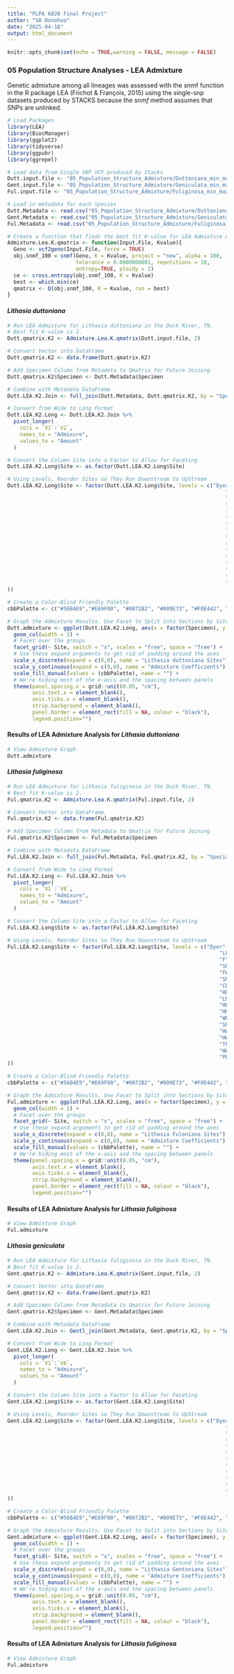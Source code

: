 ```yaml
---
title: "PLPA 6820 Final Project"
author: "SA Donohoo"
date: "2025-04-18"
output: html_document
---
```


```r
knitr::opts_chunk$set(echo = TRUE,warning = FALSE, message = FALSE)
```

### 05 Population Structure Analyses - LEA Admixture
Genetic admixture among all lineages was assessed with the snmf function in the R package LEA (Frichot & François, 2015) using the single-snp datasets produced by STACKS because the *snmf* method assumes that SNPs are unlinked.

```r

# Load Packages
library(LEA)
library(BiocManager)
library(ggplot2)
library(tidyverse)
library(ggpubr)
library(ggrepel)

# Load data from Single SNP VCF produced by Stacks
Dutt.input.file <- "05_Population_Structure_Admixture/Duttoniana_min_max_NBA_Single.snps.vcf"
Gent.input.file <- "05_Population_Structure_Admixture/Geniculata_min_max_NBA_Single.snps.vcf"
Ful.input.file <- "05_Population_Structure_Admixture/Fuliginosa_min_max_NBA_Single.snps.vcf"

# Load in metadata for each Species
Dutt.Metadata <- read.csv("05_Population_Structure_Admixture/Duttoniana_Metadata.csv", header = TRUE, na.strings = "NA")
Gent.Metadata <- read.csv("05_Population_Structure_Admixture/Geniculata_Metadata.csv", header = TRUE, na.strings = "NA")
Ful.Metadata <- read.csv("05_Population_Structure_Admixture/Fuliginosa_Metadata.csv", header = TRUE, na.strings = "NA")

# Create a function that finds the best fit K-value for LEA Admixture Analysis.
Admixture.Lea.K.qmatrix <- function(Input.File, Kvalue){
  Geno <- vcf2geno(Input.File, force = TRUE)
  obj.snmf_100 = snmf(Geno, K = Kvalue, project = "new", alpha = 100, 
                      tolerance = 0.0000000001, repetitions = 10, 
                      entropy=TRUE, ploidy = 2)
  ce <- cross.entropy(obj.snmf_100, K = Kvalue)
  best <- which.min(ce)
  qmatrix <- Q(obj.snmf_100, K = Kvalue, run = best)
}
```

#### *Lithasia duttoniana*

```r
# Run LEA Admixture for Lithasia duttoniana in the Duck River, TN.
# Best fit K-value is 2.
Dutt.qmatrix.K2 <- Admixture.Lea.K.qmatrix(Dutt.input.file, 2)
```

```r
# Convert Vector into DataFrame
Dutt.qmatrix.K2 <- data.frame(Dutt.qmatrix.K2)

# Add Specimen Column from Metadata to Qmatrix for Future Joining
Dutt.qmatrix.K2$Specimen <- Dutt.Metadata$Specimen

# Combine with Metadata DataFrame
Dutt.LEA.K2.Join <- full_join(Dutt.Metadata, Dutt.qmatrix.K2, by = "Specimen")

# Convert from Wide to Long Format
Dutt.LEA.K2.Long <- Dutt.LEA.K2.Join %>% 
  pivot_longer(
    cols = `V1`:`V2`, 
    names_to = "Admixure",
    values_to = "Amount"
  )

# Convert the Column Site into a Factor to Allow for Faceting
Dutt.LEA.K2.Long$Site <- as.factor(Dutt.LEA.K2.Long$Site)

# Using Levels, Reorder Sites so They Run Downstream to UpStream
Dutt.LEA.K2.Long$Site <- factor(Dutt.LEA.K2.Long$Site, levels = c("Dyer",
                                                                      "NV",
                                                                      "CV",
                                                                      "KM",
                                                                      "B",
                                                                      "IP",
                                                                      "HWY412",
                                                                      "R",
                                                                      "IB",
                                                                      "SP",
                                                                      "FW",
                                                                      "SM",
                                                                      "CB",
                                                                      "HM",
                                                                      "HWY31",
                                                                      "WB"
))

# Create a Color-Blind Friendly Palette
cbbPalette <- c("#56B4E9","#E69F00", "#0072B2", "#009E73", "#F0E442", "#D55E00", "#CC79A7")

# Graph the Admixture Results. Use Facet to Split into Sections by Site
Dutt.admixture <- ggplot(Dutt.LEA.K2.Long, aes(x = factor(Specimen), y = Amount, fill = Admixure)) +
  geom_col(width = 1) +
  # Facet over the groups
  facet_grid(~ Site, switch = "x", scales = "free", space = "free") +
  # Use these expand arguments to get rid of padding around the axes
  scale_x_discrete(expand = c(0,0), name = "Lithasia duttoniana Sites") +
  scale_y_continuous(expand = c(0,0), name = "Admixture Coefficients") +
  scale_fill_manual(values = (cbbPalette), name = "") +
  # We're hiding most of the x-axis and the spacing between panels
  theme(panel.spacing.x = grid::unit(0.05, "cm"),
        axis.text.x = element_blank(),
        axis.ticks.x = element_blank(),
        strip.background = element_blank(),
        panel.border = element_rect(fill = NA, colour = "black"),
        legend.position="")
```

#### Results of LEA Admixture Analysis for *Lithasia duttoniana*

```r
# View Admixture Graph
Dutt.admixture
```

#### *Lithasia fuliginosa*

```r
# Run LEA Admixture for Lithasia fuliginosa in the Duck River, TN.
# Best fit K-value is 2.
Ful.qmatrix.K2 <- Admixture.Lea.K.qmatrix(Ful.input.file, 2)
```

```r
# Convert Vector into DataFrame
Ful.qmatrix.K2 <- data.frame(Ful.qmatrix.K2)

# Add Specimen Column from Metadata to Qmatrix for Future Joining
Ful.qmatrix.K2$Specimen <- Ful.Metadata$Specimen

# Combine with Metadata DataFrame
Ful.LEA.K2.Join <- full_join(Ful.Metadata, Ful.qmatrix.K2, by = "Specimen")

# Convert from Wide to Long Format
Ful.LEA.K2.Long <- Ful.LEA.K2.Join %>% 
  pivot_longer(
    cols = `V1`:`V6`, 
    names_to = "Admixure",
    values_to = "Amount"
  )

# Convert the Column Site into a Factor to Allow for Faceting
Ful.LEA.K2.Long$Site <- as.factor(Ful.LEA.K2.Long$Site)

# Using Levels, Reorder Sites so They Run Downstream to UpStream
Ful.LEA.K2.Long$Site <- factor(Ful.LEA.K2.Long$Site, levels = c("Dyer",
                                                                    "LL",
                                                                    "F",
                                                                    "SP",
                                                                    "FW",
                                                                    "SM",
                                                                    "CB",
                                                                    "HDM",
                                                                    "LM",
                                                                    "HWY31",
                                                                    "HM",
                                                                    "WB",
                                                                    "SR",
                                                                    "HWY231",
                                                                    "HWY41A",
                                                                    "TF",
                                                                    "HWY269",
                                                                    "PB"
))

# Create a Color-Blind Friendly Palette
cbbPalette <- c("#56B4E9","#E69F00", "#0072B2", "#009E73", "#F0E442", "#CC79A7", "#D55E00")

# Graph the Admixture Results. Use Facet to Split into Sections by Site
Ful.admixture <- ggplot(Ful.LEA.K2.Long, aes(x = factor(Specimen), y = Amount, fill = Admixure)) +
  geom_col(width = 1) +
  # Facet over the groups
  facet_grid(~ Site, switch = "x", scales = "free", space = "free") +
  # Use these expand arguments to get rid of padding around the axes
  scale_x_discrete(expand = c(0,0), name = "Lithasia Fuloniana Sites") +
  scale_y_continuous(expand = c(0,0), name = "Admixture Coefficients") +
  scale_fill_manual(values = (cbbPalette), name = "") +
  # We're hiding most of the x-axis and the spacing between panels
  theme(panel.spacing.x = grid::unit(0.05, "cm"),
        axis.text.x = element_blank(),
        axis.ticks.x = element_blank(),
        strip.background = element_blank(),
        panel.border = element_rect(fill = NA, colour = "black"),
        legend.position="")
```

#### Results of LEA Admixture Analysis for *Lithasia fuliginosa*

```r
# View Admixture Graph
Ful.admixture
```

#### *Lithasia geniculata*

```r
# Run LEA Admixture for Lithasia fuliginosa in the Duck River, TN.
# Best fit K-value is 2.
Gent.qmatrix.K2 <- Admixture.Lea.K.qmatrix(Gent.input.file, 2)
```

```r
# Convert Vector into DataFrame
Gent.qmatrix.K2 <- data.frame(Gent.qmatrix.K2)

# Add Specimen Column from Metadata to Qmatrix for Future Joining
Gent.qmatrix.K2$Specimen <- Gent.Metadata$Specimen

# Combine with Metadata DataFrame
Gent.LEA.K2.Join <- Gentl_join(Gent.Metadata, Gent.qmatrix.K2, by = "Specimen")

# Convert from Wide to Long Format
Gent.LEA.K2.Long <- Gent.LEA.K2.Join %>% 
  pivot_longer(
    cols = `V1`:`V6`, 
    names_to = "Admixure",
    values_to = "Amount"
  )

# Convert the Column Site into a Factor to Allow for Faceting
Gent.LEA.K2.Long$Site <- as.factor(Gent.LEA.K2.Long$Site)

# Using Levels, Reorder Sites so They Run Downstream to UpStream
Gent.LEA.K2.Long$Site <- factor(Gent.LEA.K2.Long$Site, levels = c("Dyer",
                                                                      "NV",
                                                                      "CV",
                                                                      "TB",
                                                                      "LL",
                                                                      "BL",
                                                                      "KM",
                                                                      "FM",
                                                                      "B",
                                                                      "CS",
                                                                      "IP",
                                                                      "R"
))

# Create a Color-Blind Friendly Palette
cbbPalette <- c("#56B4E9","#E69F00", "#0072B2", "#009E73", "#F0E442", "#CC79A7", "#D55E00")

# Graph the Admixture Results. Use Facet to Split into Sections by Site
Gent.admixture <- ggplot(Gent.LEA.K2.Long, aes(x = factor(Specimen), y = Amount, fill = Admixure)) +
  geom_col(width = 1) +
  # Facet over the groups
  facet_grid(~ Site, switch = "x", scales = "free", space = "free") +
  # Use these expand arguments to get rid of padding around the axes
  scale_x_discrete(expand = c(0,0), name = "Lithasia Gentoniana Sites") +
  scale_y_continuous(expand = c(0,0), name = "Admixture Coefficients") +
  scale_fill_manual(values = (cbbPalette), name = "") +
  # We're hiding most of the x-axis and the spacing between panels
  theme(panel.spacing.x = grid::unit(0.05, "cm"),
        axis.text.x = element_blank(),
        axis.ticks.x = element_blank(),
        strip.background = element_blank(),
        panel.border = element_rect(fill = NA, colour = "black"),
        legend.position="")
```

#### Results of LEA Admixture Analysis for *Lithasia fuliginosa*

```r
# View Admixture Graph
Ful.admixture
```